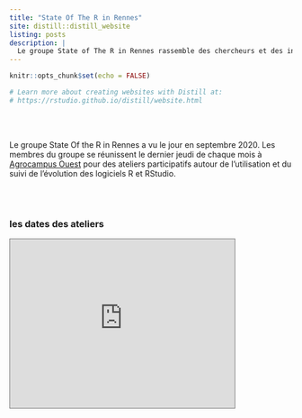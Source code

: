```yaml
---
title: "State Of The R in Rennes"
site: distill::distill_website
listing: posts
description: |
  Le groupe State of The R in Rennes rassemble des chercheurs et des ingénieurs utilisateurs de R et se veut un lieu de partage des connaissances autour de l'utilisation de R et de son ecosystème. Il est l'occasion de faire une veille sur les évolutions du langage R et du logiciel RStudio et leurs interactions avec d'autres logiciels de gestion, traitement et analyse des données.
---
```


```r
knitr::opts_chunk$set(echo = FALSE)

# Learn more about creating websites with Distill at:
# https://rstudio.github.io/distill/website.html

```

<br> <br> 

Le groupe State Of the R in Rennes a vu le jour en septembre 2020. Les membres du groupe se réunissent le dernier jeudi de chaque mois à [Agrocampus Ouest](https://www.agrocampus-ouest.fr/) pour des ateliers participatifs autour de l'utilisation et du suivi de l'évolution des logiciels R et RStudio.


<br> <br>

<h3> les dates des ateliers </h3>

<!-- http://stackoverflow.com/questions/11122249/scale-iframe-css-width-100-like-an-image -->
<div class="h_iframe">
<!-- a transparent image is preferable -->
<iframe src="https://calendar.google.com/calendar/embed?height=600&amp;wkst=1&amp;bgcolor=%23ffffff&amp;ctz=Europe%2FParis&amp;src=ZGd1NTc1bDQxNjJrdnF0dGxjbXNxdWlnYzRAZ3JvdXAuY2FsZW5kYXIuZ29vZ2xlLmNvbQ&amp;color=%237986CB&amp;mode=AGENDA&amp;title=State%20Of%20The%20R%20%40Rennes" style="border:solid 1px #777" width="400" height="300" frameborder="0" scrolling="no"></iframe>
</div>

